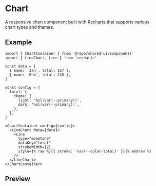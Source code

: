 
<Meta of={Stories} />

# Chart

A responsive chart component built with Recharts that supports various chart types and themes.

## Example

```tsx
import { ChartContainer } from '@repo/shared-ui/components'
import { LineChart, Line } from 'recharts'

const data = [
  { name: 'Jan', total: 167 },
  { name: 'Feb', total: 245 },
]

const config = {
  total: {
    theme: {
      light: 'hsl(var(--primary))',
      dark: 'hsl(var(--primary))',
    },
  },
}

<ChartContainer config={config}>
  <LineChart data={data}>
    <Line
      type="monotone"
      dataKey="total"
      strokeWidth={2}
      style={% raw %}{{ stroke: 'var(--color-total)' }}{% endraw %}
    />
  </LineChart>
</ChartContainer>
```

## Preview

<Primary />
